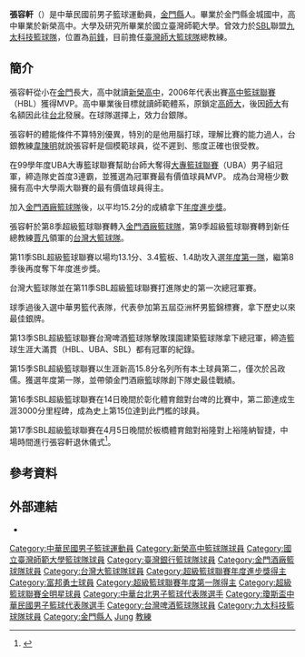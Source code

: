 {{Infobox basketball biography
| image =
| league = UBA
| position = 總教練
| team = 台灣師大
| birth_date = {{birth date and age|1987|12|18}}
| birth_place = {{ROC}}[[福建省|福建省]][[金門縣|金門縣]]
| nationality = {{ROC}}
| height_m = 1.94
| weight_kg = 90
| highschool = [[新榮高中|新榮高中]]
| college = [[國立台灣師範大學|國立台灣師範大學]]
| career_start = 2006
| career_end = 2020
| coach_start = 2019
| career_position = [[前鋒_(籃球)|前鋒]]
| career_number = 85
| years1 = 2006–2010
| team1 = [[臺灣銀行籃球隊|臺灣銀行]] 
| years2 = 2010–2011
| team2 = [[金門酒廠籃球隊|金門酒廠]] 
| years3 = 2011–2013
| team3 = [[台灣大籃球隊|台灣大]] 
| years4 = 2013–2015
| team4 = [[富邦勇士|富邦勇士]] 
| years5 = 2015–2017
| team5 = [[台灣啤酒籃球隊|台灣啤酒]] 
| years6 = 2017–2020
| team6 = [[金門酒廠籃球隊|金門酒廠 / 九太科技]] 
| cyears1= 2019–2021
| cteam1= [[錦和高中|錦和高中籃球隊]]教練 
| cyears2= 2021–至今
| cteam2= [[國立臺灣師範大學|臺灣師大籃球隊]]總教練
| awards = 
* [[超級籃球聯賽總冠軍|超級籃球聯賽總冠軍]]（[[第十三季超級籃球聯賽冠軍賽|2016年]]）
* 3×[[大專籃球聯賽|大專籃球聯賽]]總冠軍（[[2009年|2009年]]–[[2011年|2011年]]）
* [[高級中等學校籃球聯賽|高中籃球聯賽]]總冠軍（[[2006年|2006年]]）
* 大專籃球聯賽最有價值球員
* 高中籃球聯賽最有價值球員
* 2×[[超級籃球聯賽年度進步獎|超級籃球聯賽年度進步獎]]（[[第八季超級籃球聯賽|2011年]]、[[第十一季超級籃球聯賽|2014年]]）
* 3×[[超級籃球聯賽年度第一隊|超級籃球聯賽年度第一隊]]（[[第十一季超級籃球聯賽|2014年]]、[[第十二季超級籃球聯賽|2015年]]、[[第十五季超級籃球聯賽|2018年]]）
}}
'''張容軒'''（{{bd|1987年|12月18日||}}）是中華民國前男子籃球運動員，[[金門縣|金門縣]]人。畢業於金門縣金城國中，高中畢業於新榮高中。大學及研究所畢業於國立臺灣師範大學。曾效力於[[SBL|SBL]]聯盟[[金門酒廠籃球隊|九太科技籃球隊]]，位置為[[前鋒_(籃球)|前鋒]]，目前擔任[[國立臺灣師範大學|臺灣師大籃球隊]]總教練。

== 簡介 ==
張容軒從小在[[金門|金門]]長大，高中就讀[[新榮高中|新榮高中]]，2006年代表出賽[[高級中等學校籃球聯賽|高中籃球聯賽]]（HBL）獲得MVP。高中畢業後目標就讀師範體系，原鎖定[[高師大|高師大]]，後因[[師大|師大]]有名額因此往[[台北|台北]]發展。在球隊選擇上，效力台銀隊。

張容軒的體能條件不算特別優異，特別的是他用腦打球，理解比賽的能力過人，台銀教練[[韋陳明|韋陳明]]就說張容軒是個模範球員，從不遲到、態度正確也很受教。

在99學年度UBA大專籃球聯賽幫助台師大奪得[[大專籃球聯賽|大專籃球聯賽]]（UBA）男子組冠軍，締造隊史首度3連霸，並獲選為冠軍賽最有價值球員MVP。 成為台灣極少數擁有高中大學兩大聯賽的最有價值球員得主。 

加入[[金門酒廠籃球隊|金門酒廠籃球隊]]後，以平均15.2分的成績拿下[[超級籃球聯賽年度進步獎|年度進步獎]]。

張容軒於第8季超級籃球聯賽轉入[[金門酒廠籃球隊|金門酒廠籃球隊]]，第9季超級籃球聯賽轉到新任總教練[[賈凡_(籃球教練)|賈凡]]領軍的[[台灣大籃球隊|台灣大籃球隊]]。

第11季SBL超級籃球聯賽以場均13.1分、3.4籃板、1.4助攻入選[[超級籃球聯賽年度第一隊|年度第一隊]]，繼第8季後再度奪下年度進步獎。

台灣大籃球隊並在第11季SBL超級籃球聯賽打進隊史的第一次總冠軍賽。

球季過後入選中華男籃代表隊，代表參加第五屆亞洲杯男籃錦標賽，拿下歷史以來最佳銀牌。

第13季SBL超級籃球聯賽台灣啤酒籃球隊擊敗璞園建築籃球隊拿下總冠軍，締造籃球生涯大滿貫（HBL、UBA、SBL）都有冠軍的紀錄。

第15季SBL超級籃球聯賽以生涯新高15.8分名列所有本土球員第二，僅次於呂政儒。獲選年度第一隊，並帶領金門酒廠籃球隊創下隊史最佳戰績。

第16季SBL超級籃球聯賽在14日晚間於彰化體育館對台啤的比賽中，第二節達成生涯3000分里程碑，成為史上第15位達到此門檻的球員。

第17季SBL超級籃球聯賽在4月5日晚間於板橋體育館對裕隆對上裕隆納智捷，中場時間進行張容軒退休儀式<ref>{{cite news |author1=何燁樺 |title=「冠軍大滿貫」張容軒退休 九太隊將辦退休儀式 |url=https://www.ltsports.com.tw/article/139298 |accessdate=2022-06-26 |work=何燁樺 |date=2020-04-03}}</ref>。

== 參考資料 ==
{{reflist}}

== 外部連結 ==
* {{Sports links}}

{{Navboxes|list=
{{超級籃球聯賽年度進步獎}}
{{超級籃球聯賽年度第一隊}}
{{台灣啤酒籃球隊第十三季超級籃球聯賽總冠軍}}
}}
{{Navboxes|title=國手資歷|list=
{{Navboxes|title=成人級|list=
{{2014年亞洲盃中華臺北男子籃球代表隊}}
}}
{{Navboxes|title=瓊斯盃|list=
{{2014年瓊斯盃中華白男子籃球代表隊}}
}}
}}
{{DEFAULTSORT:Chang}}
[[Category:中華民國男子籃球運動員|Category:中華民國男子籃球運動員]]
[[Category:新榮高中籃球隊球員|Category:新榮高中籃球隊球員]]
[[Category:國立臺灣師範大學籃球隊球員|Category:國立臺灣師範大學籃球隊球員]]
[[Category:臺灣銀行籃球隊球員|Category:臺灣銀行籃球隊球員]]
[[Category:金門酒廠籃球隊球員|Category:金門酒廠籃球隊球員]]
[[Category:台灣大籃球隊球員|Category:台灣大籃球隊球員]]
[[Category:超級籃球聯賽年度進步獎得主|Category:超級籃球聯賽年度進步獎得主]]
[[Category:富邦勇士球員|Category:富邦勇士球員]]
[[Category:超級籃球聯賽年度第一隊得主|Category:超級籃球聯賽年度第一隊得主]]
[[Category:超級籃球聯賽全明星球員|Category:超級籃球聯賽全明星球員]]
[[Category:中華台北男子籃球代表隊選手|Category:中華台北男子籃球代表隊選手]]
[[Category:瓊斯盃中華民國男子籃球代表隊選手|Category:瓊斯盃中華民國男子籃球代表隊選手]]
[[Category:台灣啤酒籃球隊球員|Category:台灣啤酒籃球隊球員]]
[[Category:九太科技籃球隊球員|Category:九太科技籃球隊球員]]
[[Category:金門縣人|Category:金門縣人]]
[[Category:張姓|Jung]]
[[Category:國立臺灣師範大學籃球隊|教練]]